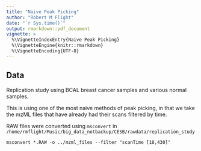 ```yaml
---
title: "Naive Peak Picking"
author: "Robert M Flight"
date: "`r Sys.time()`"
output: rmarkdown::pdf_document
vignette: >
  %\VignetteIndexEntry{Naive Peak Picking}
  %\VignetteEngine{knitr::rmarkdown}
  %\VignetteEncoding{UTF-8}
---
```


## Data

Replication study using BCAL breast cancer samples and various normal samples.

This is using one of the most naive methods of peak picking, in that we take
the mzML files that have already had their scans filtered by time.

RAW files were converted using `msconvert` in `/home/rmflight/Music/big_data_notbackup/CESB/rawdata/replication_study`

```
msconvert *.RAW -o ../mzml_files --filter "scanTime [18,430]"
```

